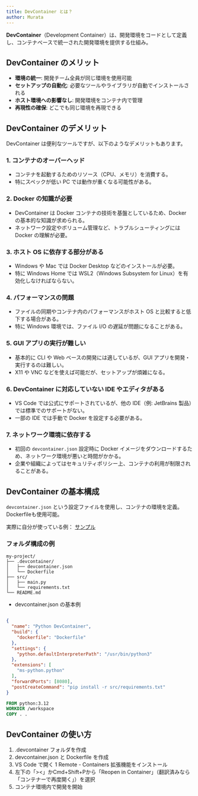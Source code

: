 ```yaml
---
title: DevContainer とは？
author: Murata
---
```


<Author frontmatter={frontmatter} />

**DevContainer**（Development Container）は、開発環境をコードとして定義し、コンテナベースで統一された開発環境を提供する仕組み。

## DevContainer のメリット

- **環境の統一**: 開発チーム全員が同じ環境を使用可能
- **セットアップの自動化**: 必要なツールやライブラリが自動でインストールされる
- **ホスト環境への影響なし**: 開発環境をコンテナ内で管理
- **再現性の確保**: どこでも同じ環境を再現できる

## DevContainer のデメリット

DevContainer は便利なツールですが、以下のようなデメリットもあります。

### 1. **コンテナのオーバーヘッド**

- コンテナを起動するためのリソース（CPU、メモリ）を消費する。
- 特にスペックが低い PC では動作が重くなる可能性がある。

### 2. **Docker の知識が必要**

- DevContainer は Docker コンテナの技術を基盤としているため、Docker の基本的な知識が求められる。
- ネットワーク設定やボリューム管理など、トラブルシューティングには Docker の理解が必要。

### 3. **ホスト OS に依存する部分がある**

- Windows や Mac では Docker Desktop などのインストールが必要。
- 特に Windows Home では WSL2（Windows Subsystem for Linux）を有効化しなければならない。

### 4. **パフォーマンスの問題**

- ファイルの同期やコンテナ内のパフォーマンスがホスト OS と比較すると低下する場合がある。
- 特に Windows 環境では、ファイル I/O の遅延が問題になることがある。

### 5. **GUI アプリの実行が難しい**

- 基本的に CLI や Web ベースの開発には適しているが、GUI アプリを開発・実行するのは難しい。
- X11 や VNC などを使えば可能だが、セットアップが煩雑になる。

### 6. **DevContainer に対応していない IDE やエディタがある**

- VS Code では公式にサポートされているが、他の IDE（例: JetBrains 製品）では標準でのサポートがない。
- 一部の IDE では手動で Docker を設定する必要がある。

### 7. **ネットワーク環境に依存する**

- 初回の `devcontainer.json` 設定時に Docker イメージをダウンロードするため、ネットワーク環境が悪いと時間がかかる。
- 企業や組織によってはセキュリティポリシー上、コンテナの利用が制限されることがある。

## DevContainer の基本構成

`devcontainer.json` という設定ファイルを使用し、コンテナの環境を定義。
Dockerfileも使用可能。

実際に自分が使っている例： [サンプル](https://github.com/TakumiOkayasu/TimeTracker/tree/main/frontend/.devcontainer)

### フォルダ構成の例

```plaintext
my-project/
├── .devcontainer/
│   ├── devcontainer.json
│   └── Dockerfile
├── src/
│   ├── main.py
│   └── requirements.txt
└── README.md
```

- devcontainer.json の基本例

```json

{
  "name": "Python DevContainer",
  "build": {
    "dockerfile": "Dockerfile"
  },
  "settings": {
    "python.defaultInterpreterPath": "/usr/bin/python3"
  },
  "extensions": [
    "ms-python.python"
  ],
  "forwardPorts": [8080],
  "postCreateCommand": "pip install -r src/requirements.txt"
}
```

```Dockerfile
FROM python:3.12
WORKDIR /workspace
COPY . .
```

## DevContainer の使い方

 1. .devcontainer フォルダを作成
 1. devcontainer.json と Dockerfile を作成
 1. VS Code で開く
 1 Remote - Containers 拡張機能をインストール
 1. 左下の「>\<」かCmd+Shift+Pから「Reopen in Container」（翻訳済みなら「コンテナーで再度開く」）を選択
 1. コンテナ環境内で開発を開始
